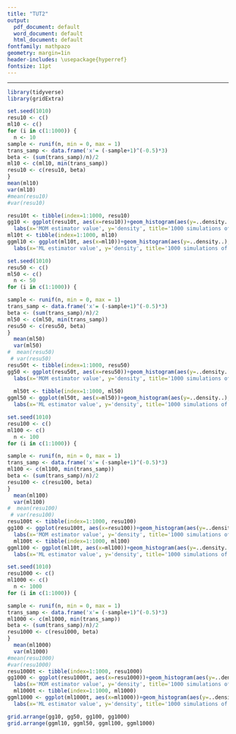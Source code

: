 ---
title: "TUT2"
output:
  pdf_document: default
  word_document: default
  html_document: default
fontfamily: mathpazo
geometry: margin=1in
header-includes: \usepackage{hyperref}
fontsize: 11pt
---
---

```{r setup, include=FALSE}
library(tidyverse)
library(gridExtra)
```

```{r}
set.seed(1010)
resu10 <- c()
ml10 <- c()
for (i in c(1:1000)) {
  n <- 10
sample <- runif(n, min = 0, max = 1)
trans_samp <- data.frame('x'= (-sample+1)^(-0.5)*3)
beta <- (sum(trans_samp)/n)/2
ml10 <- c(ml10, min(trans_samp))
resu10 <- c(resu10, beta)
}
mean(ml10)
var(ml10)
#mean(resu10)
#var(resu10)

resu10t <- tibble(index=1:1000, resu10)
gg10 <- ggplot(resu10t, aes(x=resu10))+geom_histogram(aes(y=..density..), binwidth = 0.5)+
  labs(x='MOM estimator value', y='density', title='1000 simulations of MOM estimator, n=10', subtitle='n=10')
ml10t <- tibble(index=1:1000, ml10)
ggml10 <- ggplot(ml10t, aes(x=ml10))+geom_histogram(aes(y=..density..), bins=10)+
  labs(x='ML estimator value', y='density', title='1000 simulations of ML estimator, n=10', subtitle='n=10')
```


```{r}
set.seed(1010)
resu50 <- c()
ml50 <- c()
  n <- 50
for (i in c(1:1000)) {

sample <- runif(n, min = 0, max = 1)
trans_samp <- data.frame('x'= (-sample+1)^(-0.5)*3)
beta <- (sum(trans_samp)/n)/2
ml50 <- c(ml50, min(trans_samp))
resu50 <- c(resu50, beta)
}
  mean(ml50)
  var(ml50)
#  mean(resu50)
 # var(resu50)
resu50t <- tibble(index=1:1000, resu50)
gg50 <- ggplot(resu50t, aes(x=resu50))+geom_histogram(aes(y=..density..), binwidth = 0.5)+
  labs(x='MOM estimator value', y='density', title='1000 simulations of MOM estimator, n=50', subtitle='n=50')
  
  ml50t <- tibble(index=1:1000, ml50)
ggml50 <- ggplot(ml50t, aes(x=ml50))+geom_histogram(aes(y=..density..), bins=10)+
  labs(x='ML estimator value', y='density', title='1000 simulations of ML estimator, n=50', subtitle='n=50')
```
```{r}
set.seed(1010)
resu100 <- c()
ml100 <- c()
  n <- 100
for (i in c(1:1000)) {

sample <- runif(n, min = 0, max = 1)
trans_samp <- data.frame('x'= (-sample+1)^(-0.5)*3)
ml100 <- c(ml100, min(trans_samp))
beta <- (sum(trans_samp)/n)/2
resu100 <- c(resu100, beta)
}
  mean(ml100)
  var(ml100)
#  mean(resu100)
 # var(resu100)
resu100t <- tibble(index=1:1000, resu100)
gg100 <- ggplot(resu100t, aes(x=resu100))+geom_histogram(aes(y=..density..), binwidth = 0.5)+
  labs(x='MOM estimator value', y='density', title='1000 simulations of MOM estimator, n=100', subtitle='n=100')
  ml100t <- tibble(index=1:1000, ml100)
ggml100 <- ggplot(ml10t, aes(x=ml100))+geom_histogram(aes(y=..density..), bins=10)+
  labs(x='ML estimator value', y='density', title='1000 simulations of ML estimator, n=100', subtitle='n=100')
```
```{r}
set.seed(1010)
resu1000 <- c()
ml1000 <- c()
  n <- 1000
for (i in c(1:1000)) {

sample <- runif(n, min = 0, max = 1)
trans_samp <- data.frame('x'= (-sample+1)^(-0.5)*3)
ml1000 <- c(ml1000, min(trans_samp))
beta <- (sum(trans_samp)/n)/2
resu1000 <- c(resu1000, beta)
}
  mean(ml1000)
  var(ml1000)
#mean(resu1000)
#var(resu1000)
resu1000t <- tibble(index=1:1000, resu1000)
gg1000 <- ggplot(resu1000t, aes(x=resu1000))+geom_histogram(aes(y=..density..), binwidth = 0.5)+
  labs(x='MOM estimator value', y='density', title='1000 simulations of MOM estimator, n=1000', subtitle='n=1000')
  ml1000t <- tibble(index=1:1000, ml1000)
ggml1000 <- ggplot(ml1000t, aes(x=ml1000))+geom_histogram(aes(y=..density..), bins=10)+
  labs(x='ML estimator value', y='density', title='1000 simulations of ML estimator, n=1000', subtitle='n=1000')
```
```{r}
grid.arrange(gg10, gg50, gg100, gg1000)
grid.arrange(ggml10, ggml50, ggml100, ggml1000)
```

